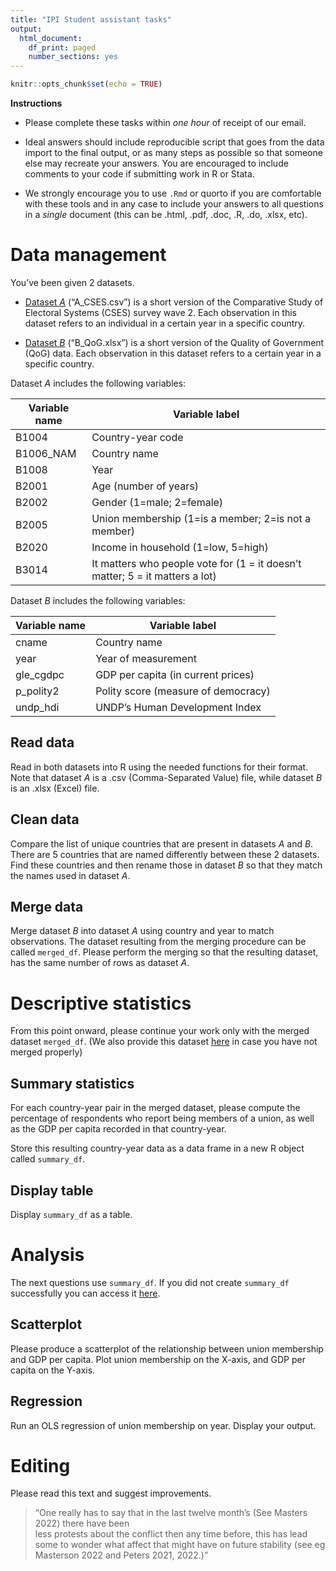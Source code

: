 ```yaml
---
title: "IPI Student assistant tasks"
output:
  html_document:
    df_print: paged
    number_sections: yes
---
```


```r
knitr::opts_chunk$set(echo = TRUE)
```

**Instructions**

- Please complete these tasks within _one hour_ of receipt of our email. 

- Ideal answers  should include reproducible script that goes from the data import to the final output, or as many steps as possible so that someone else may recreate your answers. You are encouraged to include comments to your code if submitting work in R or Stata. 

- We strongly encourage you to use `.Rmd` or quorto if you are comfortable with these tools and in any case to include  your answers to all questions in a _single_ document (this can be .html, .pdf, .doc, .R, .do, .xlsx, etc). 




#  Data management

You've been given 2 datasets.
 
*  [Dataset *A*](A_CSES.csv) ("A_CSES.csv") is a short version of 
 the Comparative Study of Electoral Systems (CSES) survey wave 2. 
 Each observation in this dataset refers to an individual in a
 certain year in a specific country. 

* [Dataset *B*](B_QoG.xlsx) ("B_QoG.xlsx") is a short version of 
 the Quality of Government (QoG) data. 
 Each observation in this dataset refers to a certain year in 
 a specific country. 

Dataset *A* includes the following variables:

| Variable name | Variable label          | 
|--------|-------------------------|
| B1004         |Country-year code |
| B1006_NAM     | Country name|
| B1008         | Year|
| B2001         | Age (number of years) |
| B2002         |Gender (1=male; 2=female) |
| B2005         | Union membership (1=is a member; 2=is not a member)
| B2020         | Income in household (1=low, 5=high)|
| B3014         | It matters who people vote for (1 = it doesn't matter; 5 = it matters a lot)|
 
 
Dataset *B* includes the following variables:
 
| Variable name | Variable label        | 
|---------------|-----------------------|
| cname          | Country name | 
| year           | Year of measurement| 
| gle_cgdpc      | GDP per capita (in current prices)| 
| p_polity2      | Polity score (measure of democracy) | 
| undp_hdi       | UNDP's Human Development Index | 



## Read data

Read in both datasets into R using the needed functions for
     their format. 
     Note that dataset *A* is a .csv (Comma-Separated Value) file, 
     while dataset *B* is an .xlsx (Excel) file.


## Clean data

 Compare the list of unique countries that are present in
     datasets *A* and *B*. 
     There are 5 countries that are named differently between these 2
     datasets. Find these countries and then rename those in dataset
     *B* so that they match the names used in dataset *A*.

## Merge data

Merge dataset *B* into dataset *A* using country and year to match
     observations. The dataset resulting from the merging procedure
     can be called `merged_df`. 
     Please perform the merging so that the resulting dataset, has the same number of rows as dataset *A*. 

#  Descriptive statistics 

 From this point onward, please continue your work only with the merged dataset 
  `merged_df`. (We also provide this dataset [here](merged_df.csv) in case you have not merged properly)

## Summary statistics

For each country-year pair in the merged dataset, please 
     compute the percentage of respondents who report being 
     members of a union, as well as the GDP per capita recorded
     in that country-year. 
     
Store this resulting country-year data as a data frame in   a new R object called `summary_df`. 

## Display table

Display `summary_df`  as a table.


#  Analysis 

The next questions use `summary_df`. If you did not create `summary_df` successfully you can access it [here](summary_df.csv). 

<!-- ## Compute correlations -->

<!-- Compute the correlation across country-years between the percentage of  -->
<!--      respondents who are members of a labor union and the GDP per -->
<!--      capita.  -->


## Scatterplot

Please produce a scatterplot of the relationship between union membership and GDP per capita.
Plot union membership on the X-axis, and GDP per capita on the Y-axis.


<!-- ## Scatterplot 2 -->

<!-- Please create a new version of the same scatterplot as above, -->
<!--      but here give a different color to the points if the year of  -->
<!--      the observation is 2004. All other years will have the same  -->
<!--      color on the plot, except the countries that were measured in -->
<!--      2004. -->



## Regression

Run an OLS regression of union membership on year. Display your output.



# Editing 

Please read this text and suggest improvements.

<blockquote>
  "One really has to say that in the last twelve month's (See Masters 2022) there have been  <span style="color: white;">no</span> <br> less protests about the conflict then any time before, this has lead some to wonder what affect that might have on future stability (see eg Masterson 2022 and Peters 2021, 2022.)"
</blockquote>

